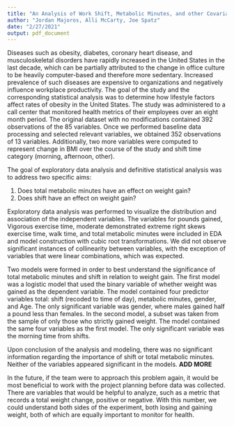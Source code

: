 ```yaml
---
title: "An Analysis of Work Shift, Metabolic Minutes, and other Covariates on Weight Loss"
author: "Jordan Majoros, Alli McCarty, Joe Spatz"
date: "2/27/2021"
output: pdf_document
---
```


Diseases such as obesity, diabetes, coronary heart disease, and musculoskeletal disorders have rapidly increased in the United States in the last decade, which can be partially attributed to the change in office culture to be heavily computer-based and therefore more sedentary.  Increased prevalence of such diseases are expensive to organizations and negatively influence workplace productivity. The goal of the study and the corresponding statistical analysis was to determine how lifestyle factors affect rates of obesity in the United States. The study was administered to a call center that monitored health metrics of their employees over an eight month period.  The original dataset with no modifications contained 392 observations of the 85 variables. Once we performed baseline data processing and selected relevant variables, we obtained 352 observations of 13 variables.  Additionally, two more variables were computed to represent change in BMI over the course of the study and shift time category (morning, afternoon, other). 

The goal of exploratory data analysis and definitive statistical analysis was to address two specific aims:

1. Does total metabolic minutes have an effect on weight gain?
2. Does shift have an effect on weight gain?

Exploratory data analysis was performed to visualize the distribution and association of the
independent variables. The variables for pounds gained, Vigorous exercise time, moderate 
demonstrated extreme right skews exercise time, walk time, and total metabolic minutes were included
 in EDA and model construction with cubic root transformations.  We did not observe significant
instances of collinearity between variables, with the exception of variables that were linear combinations,
which was expected.

Two models were formed in order to best understand the significance of total metabolic minutes and shift in relation to weight gain. The first model was a logistic model that used the binary variable of whether weight was gained as the dependent variable. The model contained four predictor variables total: shift (recoded to time of day), metabolic minutes, gender, and Age. The only significant variable was gender, where males gained half a pound less than females. In the second model, a subset was taken from the sample of only those who strictly gained weight. The model contained the same four variables as the first model. The only significant variable was the morning time from shifts. 

Upon conclusion of the analysis and modeling, there was no significant information regarding the importance of shift or total metabolic minutes. Neither of the variables appeared significant in the models. **ADD MORE**

In the future, if the team were to approach this problem again, it would be most beneficial to work with the project planning before data was collected. There are variables that would be helpful to analyze, such as a metric that records a total weight change, positive or negative. With this number, we could understand both sides of the experiment, both losing and gaining weight, both of which are equally important to monitor for health. 




